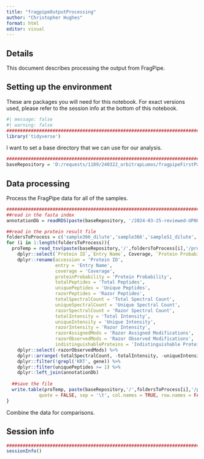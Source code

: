 ```yaml
---
title: "fragpipeOutputProcessing"
author: "Christopher Hughes"
format: html
editor: visual
---
```


## Details

This document describes processing the output from FragPipe.

## Setting up the environment

These are packages you will need for this notebook. For exact versions used, please refer to the session info at the bottom of this notebook.

```r
#| message: false
#| warning: false
##########################################################################################
library('tidyverse')
```

I want to set a base directory that we can use for our analysis.

```r
##########################################################################################
baseRepository = 'D:/requests/1189/240322_orbitrapLumos/fragpipeFirstPass'
```

## Data processing

Process the FragPipe data for all of the samples.

```r
##########################################################################################
##read in the fasta index
annotationDb = readRDS(paste(baseRepository, '/2024-03-25-reviewed-UP000005640-spikein_index_trypticPeps.rds',sep=''))

##read in the protein result file
foldersToProcess = c('sample366_dilute','sample366','sampleS1_dilute','sampleS1')
for (i in 1:length(foldersToProcess)){
  proTemp = read_tsv(paste(baseRepository,'/',foldersToProcess[i],'/protein.tsv',sep=''), show_col_types = FALSE) %>%
    dplyr::select(`Protein ID`,`Entry Name`, Coverage, `Protein Probability`, `Total Peptides`:`Indistinguishable Proteins`) %>%
    dplyr::rename(accession = 'Protein ID',
                  entry = 'Entry Name',
                  coverage = 'Coverage',
                  proteinProbability = 'Protein Probability',
                  totalPeptides = 'Total Peptides',
                  uniquePeptides = 'Unique Peptides',
                  razorPeptides = 'Razor Peptides',
                  totalSpectralCount = 'Total Spectral Count',
                  uniqueSpectralCount = 'Unique Spectral Count',
                  razorSpectralCount = 'Razor Spectral Count',
                  totalIntensity = 'Total Intensity',
                  uniqueIntensity = 'Unique Intensity',
                  razorIntensity = 'Razor Intensity',
                  razorAssignedMods = 'Razor Assigned Modifications',
                  razorObservedMods = 'Razor Observed Modifications',
                  indistinguishableProteins = 'Indistinguishable Proteins') %>%
    dplyr::select(-razorObservedMods) %>%
    dplyr::arrange(-totalSpectralCount, -totalIntensity, -uniqueIntensity, -razorIntensity) %>%
    dplyr::filter(!grepl('KRT', gene)) %>%
    dplyr::filter(uniquePeptides >= 1) %>%
    dplyr::left_join(annotationDb)
  
  ##save the file
  write.table(proTemp, paste(baseRepository,'/',foldersToProcess[i],'/proteinProcessed.tsv',sep=''),
            quote = FALSE, sep = '\t', col.names = TRUE, row.names = FALSE)
}
```

Combine the data for comparisons.

## Session info

```r
##########################################################################################
sessionInfo()
```
